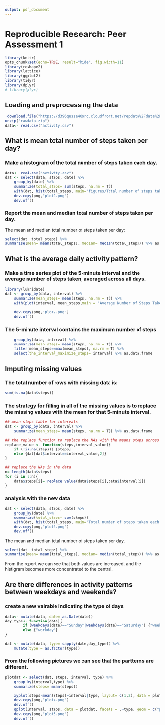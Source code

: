 ```yaml
---
output: pdf_document
---
```

# Reproducible Research: Peer Assessment 1

```r
library(knitr)
opts_chunk$set(echo=TRUE, result="hide", fig.width=11)
library(reshape2)
library(lattice)
library(ggplot2)
library(tidyr)
library(dplyr)
# library(plyr)
```
## Loading and preprocessing the data

```r
 download.file("https://d396qusza40orc.cloudfront.net/repdata%2Fdata%2Factivity.zip",destfile = "rawdata.zip")
unzip("rawdata.zip")
data<- read.csv("activity.csv")
```

## What is mean total number of steps taken per day?

### Make a histogram of the total number of steps taken each day.

```r
data<- read.csv("activity.csv")
dat <- select(data, steps, date) %>%
    group_by(date) %>% 
    summarize(total_steps= sum(steps, na.rm = T)) 
    with(dat, hist(total_steps, main="figures/Total number of steps taken each day"))
    dev.copy(png,"plot1.png")
    dev.off()
```

### Report the mean and median total number of steps taken per day.

The mean and median total number of steps taken per day:

```r
select(dat, total_steps) %>%
summarise(mean= mean(total_steps), median= median(total_steps)) %>% as.data.frame
```

## What is the average daily activity pattern?

### Make a time series plot of the 5-minute interval and the average number of steps taken, averaged across all days.

```r
library(lubridate)  
dat <- group_by(data, interval) %>%
    summarize(mean_steps= mean(steps, na.rm = T)) %>%
    with(plot(interval, mean_steps,main = "Average Number of Steps Taken Each Day", type = 'l', xlab = "5-min Interval", ylab = "Average Number of Steps"))
    
    dev.copy(png,"plot2.png")
    dev.off()
```

### The 5-minute interval contains the maximum number of steps

```r
    group_by(data, interval) %>%
    summarize(mean_steps= mean(steps, na.rm = T)) %>%
    filter(mean_steps==max(mean_steps), na.rm = T) %>%
    select(the_interval_maximize_steps= interval) %>% as.data.frame
```

## Imputing missing values

### The total number of rows with missing data is:

```r
sum(is.na(data$steps))
```

### The strategy for filling in all of the missing values is to replace the missing values with the mean for that 5-minute interval. 

```r
## mean steps table for intervals
dat <- group_by(data, interval) %>%
    summarize(mean_steps= mean(steps, na.rm = T)) %>% as.data.frame

## the replace function to replace the NAs with the means steps across days
replace_value <- function(steps,interval_value){
    if (!is.na(steps)) {steps}
    else {dat[dat$interval==interval_value,2]}
}  

## replace the NAs in the data
n= length(data$steps)
for (i in 1:n){ 
    data$steps[i]= replace_value(data$steps[i],data$interval[i])
}
```

### analysis with the new data

```r
dat <- select(data, steps, date) %>%
    group_by(date) %>% 
    summarize(total_steps= sum(steps))
    with(dat, hist(total_steps, main="Total number of steps taken each day"))
    dev.copy(png,"plot3.png")
    dev.off()
```


The mean and median total number of steps taken per day.

```r
select(dat, total_steps) %>%
summarise(mean= mean(total_steps), median= median(total_steps)) %>% as.data.frame
```

From the report we can see that both values are increased. and the histigram becomes more concentrated to the central.

## Are there differences in activity patterns between weekdays and weekends?

### create a new vairable indicating the type of days

```r
data<- mutate(data, date= as.Date(date))
day_type<- function(date){
        if (weekdays(date)=="Sunday"|weekdays(date)=="Saturday") {"weekend"}
        else {"workday"}
}

dat <- mutate(data, type= sapply(date,day_type)) %>%
    mutate(type = as.factor(type))
```

### From the following pictures we can see that the partterns are different.

```r
plotdat <- select(dat, steps, interval, type) %>%
    group_by(interval,type) %>%   
    summarize(steps= mean(steps)) 
    
    xyplot(steps-mean(steps)~interval|type, layout= c(1,2), data = plotdat, type ="l")
    dev.copy(png,"plot4.png")
    dev.off()
    qplot(interval, steps, data = plotdat, facets = .~type, geom = c("point","smooth"),method="loess")
    dev.copy(png,"plot5.png")
    dev.off()
```